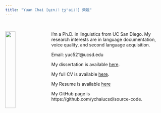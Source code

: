 ```yaml
---
title: "Yuan Chai [ɥɛn˩˥ ʈʂʰai˩˥] 柴媛"
---
```

\  
\  

<img src="image/photo_yuanchai.jpg" style="width:25%; margin-right: 20px" align="left">


I'm a Ph.D. in linguistics from UC San Diego. My research interests are in language documentation, voice quality, and second language acquisition. 

Email: yuc521@ucsd.edu

My dissertation is available [here](file/Dissertation_yuanchai.pdf).

My full CV is available [here](file/CV_yuanchai.pdf).

My Resume is available [here](file/Resume_YC.pdf)

My GitHub page is https://github.com/ychaiucsd/source-code.